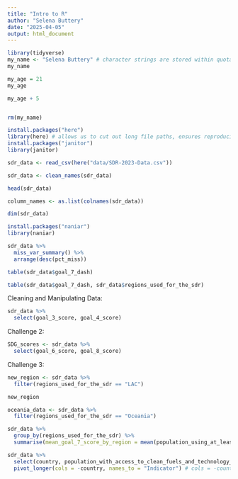 ```yaml
---
title: "Intro to R"
author: "Selena Buttery"
date: "2025-04-05"
output: html_document
---
```


```r
library(tidyverse)
my_name <- "Selena Buttery" # character strings are stored within quotations
my_name

my_age = 21
my_age

my_age + 5


rm(my_name)
```

```r
install.packages("here")
library(here) # allows us to cut out long file paths, ensures reproducibility
install.packages("janitor")
library(janitor)
```

```r
sdr_data <- read_csv(here("data/SDR-2023-Data.csv"))

sdr_data <- clean_names(sdr_data)

head(sdr_data)
```

```r
column_names <- as.list(colnames(sdr_data))

dim(sdr_data)
```

```r
install.packages("naniar")
library(naniar) 
```

```r
sdr_data %>% 
  miss_var_summary() %>% 
  arrange(desc(pct_miss))

table(sdr_data$goal_7_dash) 

table(sdr_data$goal_7_dash, sdr_data$regions_used_for_the_sdr)
```

Cleaning and Manipulating Data:

```r
sdr_data %>% 
  select(goal_3_score, goal_4_score)
```

Challenge 2:

```r
SDG_scores <- sdr_data %>%
  select(goal_6_score, goal_8_score)
```

Challenge 3:

```r
new_region <- sdr_data %>% 
  filter(regions_used_for_the_sdr == "LAC")

new_region
```

```r
oceania_data <- sdr_data %>% 
  filter(regions_used_for_the_sdr == "Oceania")
```

```r
sdr_data %>% 
  group_by(regions_used_for_the_sdr) %>% 
  summarise(mean_goal_7_score_by_region = mean(population_using_at_least_basic_drinking_water_services_percent))
```

```r
sdr_data %>% 
  select(country, population_with_access_to_clean_fuels_and_technology_for_cooking_percent, co2_emissions_from_fuel_combustion_per_total_electricity_output_mt_co2_t_wh, population_with_access_to_electricity_percent, renewable_energy_share_in_total_final_energy_consumption_percent) %>%
  pivot_longer(cols = -country, names_to = "Indicator") # cols = -country means to pivot every column selected other than country
```

